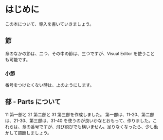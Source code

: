 # はじめに {#introduction}

この本について、導入を書いていきましょう。

## 節

章のなかの節は、二つ、その中の節は、三つですが、Visual Editor を使うことも可能です。

### 小節 {-}

番号をつけたくない時は、上のようにします。

## 部 - Parts について

11 第一部と 21 第二部と 31 第三部を作成しました。
第一部は、11-20、第二部は、21-30、第三部は、31-40 を使うのが良いかなとおもって、作りました。これらは、章の番号ですが、飛び飛びでも構いません。足りなくなったら、少し動かして調節しましょう。

